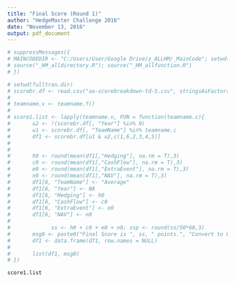 ```yaml
---
title: "Final Score (Round 1)"
author: "HedgeMaster Challenge 2016"
date: "November 13, 2016"
output: pdf_document
---
```



```r
# suppressMessages({
# MAINCODEDIR <- "C:/Users/User/Google Drive/z_ALLHM/_MainCode"; setwd(MAINCODEDIR)
# source("_HM_alldirectory.R"); source("_HM_allfunction.R")
# })
```

```r
# setwd(fulltran.dir)
# scorebr.df <- read.csv("aa-scorebreakdown-td-5.csv", stringsAsFactors = F)
# 
# teamname.v <- teamname.f()
# 
# score1.list <- lapply(teamname.v, FUN = function(teamname.c){
#       u2 <- !(scorebr.df[, "Year"] %in% 0)
#       u1 <- scorebr.df[, "TeamName"] %in% teamname.c 
#       df1 <- scorebr.df[u1 & u2,c(1,6,2,3,4,5)]
#       
#       
#       h0 <- round(mean(df1[,"Hedging"], na.rm = T),3)
#       c0 <- round(mean(df1[,"CashFlow"], na.rm = T),3)
#       e0 <- round(mean(df1[,"ExtraEvent"], na.rm = T),3)
#       n0 <- round(mean(df1[,"NAV"], na.rm = T),3)
#       df1[6, "TeamName"] <- "Average"
#       df1[6, "Year"] <- NA
#       df1[6, "Hedging"] <- h0
#       df1[6, "CashFlow"] <- c0
#       df1[6, "ExtraEvent"] <- e0
#       df1[6, "NAV"] <- n0
#       
#             ss <- h0 + c0 + e0 + n0; ssp <- round(ss/50*60,3)
#       msg0 <- paste0("Final Score is ", ss, " points.", "Convert to 60%, the Final Score is ", ssp, "%.")
#       df1 <- data.frame(df1, row.names = NULL) 
#       
#       list(df1, msg0)
# })

score1.list
```


